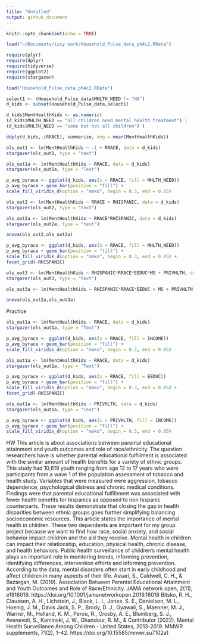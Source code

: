 ```yaml
---
title: "Untitled"
output: github_document
---
```


```r
knitr::opts_chunk$set(echo = TRUE)
```
```r
load("~/Documents/izzy work/Household_Pulse_data_ph4c2.RData")
```
```r
require(plyr)
require(dplyr)
require(tidyverse)
require(ggplot2)
require(stargazer)
```
```r
load("Household_Pulse_data_ph4c2.RData")
```
```r
select1 <- (Household_Pulse_data$MHLTH_NEED != "NA")
d_kids <- subset(Household_Pulse_data,select1)
```
```r
d_kids$MentHealthKids <- as.numeric(
(d_kids$MHLTH_NEED == "all children need mental health treatment") |
(d_kids$MHLTH_NEED == "some but not all children") )
```
```r
ddply(d_kids,.(RRACE), summarize, avg = mean(MentHealthKids))
```
```r
ols_out1 <- lm(MentHealthKids ~ -1 + RRACE, data = d_kids)
stargazer(ols_out1, type = "text")
```
```r
ols_out1a <- lm(MentHealthKids ~ RRACE, data = d_kids)
stargazer(ols_out1a, type = "Text")
```
```r
p_avg_byrace <- ggplot(d_kids, aes(x = RRACE, fill = MHLTH_NEED))
p_avg_byrace + geom_bar(position = "fill") +
scale_fill_viridis_d(option = "mako", begin = 0.3, end = 0.85)
```
```r
ols_out2 <- lm(MentHealthKids ~ RRACE + RHISPANIC, data = d_kids)
stargazer(ols_out2, type = "text")
```
```r
ols_out2a <- lm(MentHealthKids ~ RRACE*RHISPANIC, data = d_kids)
stargazer(ols_out2a, type = "text")
```
```r
anova(ols_out2,ols_out2a)
```
```r
p_avg_byrace <- ggplot(d_kids, aes(x = RRACE, fill = MHLTH_NEED))
p_avg_byrace + geom_bar(position = "fill") +
scale_fill_viridis_d(option = "mako", begin = 0.3, end = 0.85) +
facet_grid(~RHISPANIC)
```
```r
ols_out3 <- lm(MentHealthKids ~ RHISPANIC*RRACE*EEDUC*MS + PRIVHLTH, data = d_kids)
stargazer(ols_out3, type = "text")
```
```r
ols_out3a <- lm(MentHealthKids ~ RHISPANIC*RRACE*EEDUC + MS + PRIVHLTH, data = d_kids)
```
```r
anova(ols_out2a,ols_out3a)
```
Practice

```r
ols_out1a <- lm(MentHealthKids ~ RRACE, data = d_kids)
stargazer(ols_out1a, type = "Text")
```
```r
p_avg_byrace <- ggplot(d_kids, aes(x = RRACE, fill = INCOME))
p_avg_byrace + geom_bar(position = "fill") +
scale_fill_viridis_d(option = "mako", begin = 0.3, end = 0.85)
```
```r
ols_out1a <- lm(MentHealthKids ~ RRACE, data = d_kids)
stargazer(ols_out1a, type = "Text")
```
```r
p_avg_byrace <- ggplot(d_kids, aes(x = RRACE, fill = EEDUC))
p_avg_byrace + geom_bar(position = "fill") +
scale_fill_viridis_d(option = "mako", begin = 0.3, end = 0.85) +
facet_grid(~RHISPANIC)
```
```r
ols_out1a <- lm(MentHealthKids ~ PRIVHLTH, data = d_kids)
stargazer(ols_out1a, type = "Text")
```
```r
p_avg_byrace <- ggplot(d_kids, aes(x = PRIVHLTH, fill = INCOME))
p_avg_byrace + geom_bar(position = "fill") +
scale_fill_viridis_d(option = "mako", begin = 0.3, end = 0.85)
```
HW 
This article is about associations between parental educational attainment and youth outcomes and role of race/ethnicity. The question researchers have is whether parental educational fulfillment is associated with the similar amount of health benefits for a variety of ethnic groups. This study had 10,619 youth ranging from age 12 to 17 years who were participants from a wave 1 of the population assessment of tobacco and health study. Variables that were measured were aggression, tobacco dependence, psychological distress and chronic medical conditions. Findings were that parental educational fulfillment was associated with fewer health benefits for hispanics as opposed to non hispanic counterparts. These results demonstrate that closing the gap in health disparities between ethnic groups goes further simplifying balancing socioeconomic resources. 
This article states the importance of mental health in children. These two dependents are important for my group project because we want to find how race, social anxiety, and social behavior impact children and the aid they receive. Mental health in children can impact their relationship, education, physical health, chronic disease, and health behaviors. Public health surveillance of children’s mental health plays an important role in monitoring trends, informing prevention, identifying differences, intervention efforts and informing prevention. According to the data, mental disorders often start in early childhood and affect children in many aspects of their life.
Assari, S., Caldwell, C. H., & Bazargan, M. (2019). Association Between Parental Educational Attainment and Youth Outcomes and Role of Race/Ethnicity. JAMA network open, 2(11), e1916018. https://doi.org/10.1001/jamanetworkopen.2019.16018
Bitsko, R. H., Claussen, A. H., Lichstein, J., Black, L. I., Jones, S. E., Danielson, M. L., Hoenig, J. M., Davis Jack, S. P., Brody, D. J., Gyawali, S., Maenner, M. J., Warner, M., Holland, K. M., Perou, R., Crosby, A. E., Blumberg, S. J., Avenevoli, S., Kaminski, J. W., Ghandour, R. M., & Contributor (2022). Mental Health Surveillance Among Children - United States, 2013-2019. MMWR supplements, 71(2), 1–42. https://doi.org/10.15585/mmwr.su7102a1